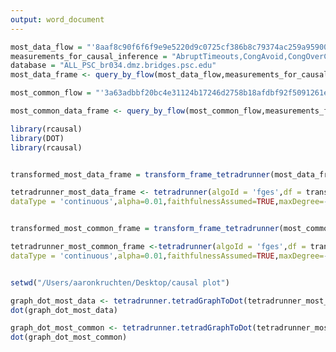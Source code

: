 ```yaml
---
output: word_document
---
```

```R

most_data_flow = "'8aaf8c90f6f6f9e9e5220d9c0725cf386b8c79374ac259a95900ad970c8547a1'"
measurements_for_causal_inference = "AbruptTimeouts,CongAvoid,CongOverCount,CurAppRQueue,CurAppWQueue,CurCwnd,CurRTO,CurRwinRcvd,CurRwinSent,CurSsthresh,CongSignals,DataOctetsIn,DataOctetsOut,DataSegsIn,DataSegsOut,DupAcksIn,DupAcksOut,FastRetran,InRecovery,OctetsRetrans,PipeSize,SoftErrors,SubsequentTimeouts,Timeouts,ThruOctetsAcked,ThruOctetsReceived"
database = "ALL_PSC_br034.dmz.bridges.psc.edu"
most_data_frame <- query_by_flow(most_data_flow,measurements_for_causal_inference,database)

most_common_flow = "'3a63adbbf20bc4e31124b17246d2758b18afdbf92f5091261eac359049128733'"

most_common_data_frame <- query_by_flow(most_common_flow,measurements_for_causal_inference,database)

```

```R
library(rcausal)
library(DOT)
library(rcausal)


transformed_most_data_frame = transform_frame_tetradrunner(most_data_frame,10) 

tetradrunner_most_data_frame <- tetradrunner(algoId = 'fges',df = transformed_most_data_frame,scoreId = 'fisher-z',
dataType = 'continuous',alpha=0.01,faithfulnessAssumed=TRUE,maxDegree=-1,verbose = FALSE)


transformed_most_common_frame = transform_frame_tetradrunner(most_common_data_frame,10)

tetradrunner_most_common_frame <-tetradrunner(algoId = 'fges',df = transformed_most_common_frame,scoreId = 'fisher-z',
dataType = 'continuous',alpha=0.01,faithfulnessAssumed=TRUE,maxDegree=-1,verbose= FALSE)


setwd("/Users/aaronkruchten/Desktop/causal plot")

graph_dot_most_data <- tetradrunner.tetradGraphToDot(tetradrunner_most_data_frame$graph)
dot(graph_dot_most_data)

graph_dot_most_common <- tetradrunner.tetradGraphToDot(tetradrunner_most_common_frame$graph)
dot(graph_dot_most_common)
```